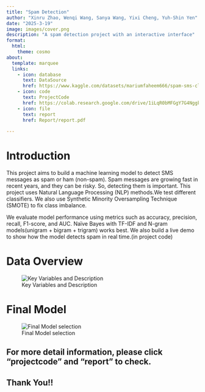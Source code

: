 ```yaml
---
title: "Spam Detection"
author: "Xinru Zhao, Wenqi Wang, Sanya Wang, Yixi Cheng, Yuh-Shin Yen"
date: "2025-3-19"
image: images/cover.png
description: "A spam detection project with an interactive interface"
format:
  html:
    theme: cosmo
about:
  template: marquee
  links:
    - icon: database
      text: DataSource
      href: https://www.kaggle.com/datasets/mariumfaheem666/spam-sms-classification-using-nlp
    - icon: code
      text: ProjectCode
      href: https://colab.research.google.com/drive/1iLqR0bMFGgY7G4NggkziqsIYwyfOog1H?usp=sharing 
    - icon: file
      text: report
      href: Report/report.pdf
  
---
```

# Introduction

This project aims to build a machine learning model to detect SMS messages as spam or ham (non-spam). Spam messages are growing fast in recent years, and they can be risky. So, detecting them is important. This project uses Natural Language Processing (NLP) methods.We test different classifiers. We also use Synthetic Minority Oversampling Technique (SMOTE) to fix class imbalance.

We evaluate model performance using metrics such as accuracy, precision, recall, F1-score, and AUC. Naïve Bayes with TF-IDF and N-gram models(unigram + bigram + trigram) works best. We also build a live demo to show how the model detects spam in real time.(in project code)


# Data Overview

![Key Variables and Description](images/key_variables.png)

<!-- # Word Cloud

![Spam Word Cloud](images/spamWC.png)

# Topic Words in Spam Message

![Top 10 words in spam messages](images/wordsinspam.png) -->

# Final Model

![Final Model selection](images/prcurve.png)

## For more detail information, please click "projectcode" and "report" to check.

## Thank You!!





